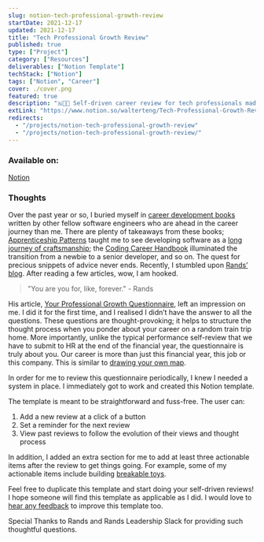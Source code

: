 ```yaml
---
slug: notion-tech-professional-growth-review
startDate: 2021-12-17
updated: 2021-12-17
title: "Tech Professional Growth Review"
published: true
type: ["Project"]
category: ["Resources"]
deliverables: ["Notion Template"]
techStack: ["Notion"]
tags: ["Notion", "Career"]
cover: ./cover.png
featured: true
description: "🇳👨‍💻 Self-driven career review for tech professionals made simple"
extLink: "https://www.notion.so/walterteng/Tech-Professional-Growth-Review-Template-966dc9bd4f4448e2a78c1d960ad16e2e"
redirects:
  - "/projects/notion-tech-professional-growth-review"
  - "/projects/notion-tech-professional-growth-review/"
---
```


<BasicImage
  src="https://res.cloudinary.com/wtkw/image/upload/v1639755844/waltertengcom/projects/notion-tech-professional-growth-review/cover_lazsim.png"
  alt="cover"
/>

### Available on:

[Notion](https://www.notion.so/walterteng/Tech-Professional-Growth-Review-Template-966dc9bd4f4448e2a78c1d960ad16e2e)

### Thoughts

Over the past year or so, I buried myself in [career development books](/garden/swe-books-takeaway) written by other fellow software engineers who are ahead in the career journey than me. There are plenty of takeaways from these books; [Apprenticeship Patterns](/library/apprenticeship-patterns) taught me to see developing software as a [long journey of craftsmanship](/library/apprenticeship-patterns); the [Coding Career Handbook](http://localhost:8000/library/coding-career-handbook) illuminated the transition from a newbie to a senior developer, and so on. The quest for precious snippets of advice never ends. Recently, I stumbled upon [Rands’ blog](https://randsinrepose.com/). After reading a few articles, wow, I am hooked.

> "You are you for, like, forever." - Rands

His article, [Your Professional Growth Questionnaire](https://randsinrepose.com/archives/your-professional-growth-questionnaire/), left an impression on me. I did it for the first time, and I realised I didn’t have the answer to all the questions. These questions are thought-provoking; it helps to structure the thought process when you ponder about your career on a random train trip home. More importantly, unlike the typical performance self-review that we have to submit to HR at the end of the financial year, the questionnaire is truly about you. Our career is more than just this financial year, this job or this company. This is similar to [drawing your own map](/library/apprenticeship-patterns#draw-your-own-map).

In order for me to review this questionnaire periodically, I knew I needed a system in place. I immediately got to work and created this Notion template.

The template is meant to be straightforward and fuss-free.
The user can:

1. Add a new review at a click of a button
2. Set a reminder for the next review
3. View past reviews to follow the evolution of their views and thought process

In addition, I added an extra section for me to add at least three actionable items after the review to get things going. For example, some of my actionable items include building [breakable toys](/library/apprenticeship-patterns#breakable-toys).

Feel free to duplicate this template and start doing your self-driven reviews! I hope someone will find this template as applicable as I did. I would love to <a href="https://twitter.com/intent/tweet?screen_name=davzoku" target="_blank">
hear any feedback</a> to improve this template too.

Special Thanks to Rands and Rands Leadership Slack for providing such thoughtful questions.
